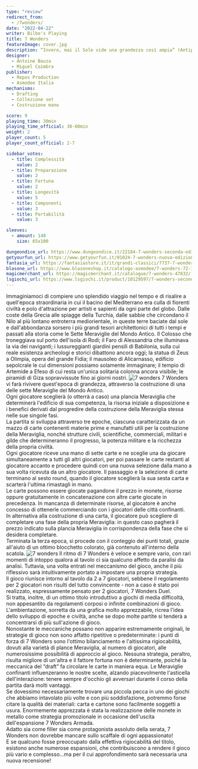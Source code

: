 ```yaml
---
type: "review"
redirect_from:
  - /7wonders/
date: "2022-04-22"
writer: Bilbo's Playing
title: 7 Wonders
featureImage: cover.jpg
description: “Invero, mai il Sole vide una grandezza così ampia” (Antipatro di Sidone)
designer:
  - Antoine Bauza
  - Miguel Coimbra
publisher:
  - Repos Production
  - Asmodee Italia
mechanisms:
  - Drafting
  - Collezione set
  - Costruzione mano

score: 9
playing_time: 30min
playing_time_official: 30-60min
weight: 2
player_count: 5
player_count_official: 2-7

sidebar_votes:
  - title: Complessità
    value: 2
  - title: Preparazione
    value: 2
  - title: Fortuna
    value: 2
  - title: Longevità
    value: 5
  - title: Componenti
    value: 3
  - title: Portabilità
    value: 3

sleeves:
  - amount: 148
    size: 65x100

dungeondice_url: https://www.dungeondice.it/22184-7-wonders-seconda-edizione.html
getyourfun_url: https://www.getyourfun.it/01024-7-wonders-nuova-edizione-grandi-classici.html
fantasia_url: https://fantasiastore.it/it/grandi-classici/7737-7-wonders.html
blasone_url: https://www.blasoneshop.it/catalogo-asmodee/7-wonders-72-1066
magicmerchant_url: https://magicmerchant.it/catalogue/7-wonders-47832/
lsgiochi_url: https://www.lsgiochi.it/product/10129597/7-wonders-seconda-edizione
---
```


<Setting>
  Immaginiamoci di compiere uno splendido viaggio nel tempo e di risalire a
  quell'epoca straordinaria in cui il bacino del Mediterrano era culla di
  fiorenti civiltà e polo d'attrazione per artisti e sapienti da ogni parte del
  globo. Dalle coste della Grecia alle spiagge della Turchia, dalle sabbie che
  circondano il Nilo al più lontano entroterra mediorientale, in queste terre
  baciate dal sole e dall'abbondanza sorsero i più grandi tesori architettonici
  di tutti i tempi e passati alla storia come le Sette Meraviglie del Mondo
  Antico. Il Colosso che troneggiava sul porto dell'isola di Rodi; il Faro di
  Alessandria che illuminava la via dei naviganti; i lussureggianti giardini
  pensili di Babilonia, sulla cui reale esistenza archeologi e storici dibattono
  ancora oggi; la statua di Zeus a Olimpia, opera del grande Fidia; il mausoleo
  di Alicarnasso, edificio sepolcrale le cui dimensioni possiamo solamente
  immaginare; il tempio di Artemide a Efeso di cui resta un'unica solitaria
  colonna ancora visibile; le piramidi di Giza sopravvissute fino ai giorni
  nostri.
</Setting>

<img src="./game1.jpg" alt="7 wonders" />

<Rules>
  7 Wonders vi farà rivivere quest'epoca di grandezza, attraverso la costruzione
  di una delle sette Meraviglie del Mondo Antico.
  <br />
  Ogni giocatore sceglierà (o otterrà a caso) una plancia Meraviglia che
  determinerà l'edificio di sua competenza, la risorsa iniziale a disposizione e
  i benefici derivati dal progredire della costruzione della Meraviglia stessa
  nelle sue singole fasi.
  <br />
  La partita si sviluppa attraverso tre epoche, ciascuna caratterizzata da un
  mazzo di carte contenenti materie prime e manufatti utili per la costruzione
  della Meraviglia, nonché strutture civili, scientifiche, commerciali, militari
  e gilde che determineranno il progresso, la potenza militare e la ricchezza
  della propria civiltà.
  <br />
  Ogni giocatore riceve una mano di sette carte e ne sceglie una da giocare
  simultaneamente a tutti gli altri giocatori, per poi passare le carte restanti
  al giocatore accanto e procedere quindi con una nuova selezione dalla mano a
  sua volta ricevuta da un altro giocatore. Il passaggio e la selezione di carte
  terminano al sesto round, quando il giocatore sceglierà la sua sesta carta e
  scarterà l'ultima rimastagli in mano.
  <br />
  Le carte possono essere giocate pagandone il prezzo in monete, risorse oppure
  gratuitamente in concatenazione con altre carte giocate in precedenza. In
  mancanza di determinate risorse, al giocatore è anche concesso di ottenerle
  commerciando con i giocatori delle città confinanti.
  <br />
  In alternativa alla costruzione di una carta, il giocatore può scegliere di
  completare una fase della propria Meraviglia: in questo caso pagherà il prezzo
  indicato sulla plancia Meraviglia in corrispondenza della fase che si desidera
  completare.
  <br />
  Terminata la terza epoca, si procede con il conteggio dei punti totali, grazie
  all'aiuto di un ottimo blocchetto colorato, già contenuto all'interno della
  scatola.
</Rules>

<img src="./game2.jpg" alt="7 wonders" />

<Feedback>
  Il ritmo di 7 Wonders è veloce e sempre vario, con rari momenti di intoppo
  qualora al tavolo ci sia qualcuno affetto da paralisi da analisi. Tuttavia,
  una volta entrati nel meccanismo del gioco, anche il più riflessivo sarà
  intuitivamente portato a impostare una propria strategia.
  <br />
  Il gioco riunisce intorno al tavolo da 2 a 7 giocatori, sebbene il regolamento
  per 2 giocatori non risulti del tutto convincente - non a caso è stato poi
  realizzato, espressamente pensato per 2 giocatori, 7 Wonders Duel.
  <br />
  Si tratta, inoltre, di un ottimo titolo introduttivo a giochi di media
  difficoltà, non appesantito da regolamenti corposi o infinite combinazioni di
  gioco.
  <br />
  L'ambientazione, sorretta da una grafica molto apprezzabile, ricrea l'idea
  dello sviluppo di epoche e civiltà, anche se dopo molte partite si tenderà a
  concentrarsi di più sull'azione di gioco.
  <br />
  Nonostante le meccaniche possano non apparire estremamente originali, le
  strategie di gioco non sono affatto ripetitive o predeterminate: i punti di
  forza di 7 Wonders sono l'ottimo bilanciamento e l'altissima rigiocabilità,
  dovuti alla varietà di plance Meraviglia, al numero di giocatori, alle
  numerosissime possibilità di approccio al gioco. Nessuna strategia, peraltro,
  risulta migliore di un'altra e il fattore fortuna non è determinante, poiché
  la meccanica del “draft” fa circolare le carte in maniera equa. Le Meraviglie
  confinanti influenzeranno le nostre scelte, alzando piacevolmente l'asticella
  dell'interazione: tenere sempre d'occhio gli avversari durante il corso della
  partita darà molti vantaggi.
  <br />
  Se dovessimo necessariamente trovare una piccola pecca in uno dei giochi che
  abbiamo intavolato più volte e con più soddisfazione, potremmo forse citare la
  qualità dei materiali: carta e cartone sono facilmente soggetti a usura.
  Enormemente apprezzata è stata la realizzazione delle monete in metallo come
  strategia promozionale in occasione dell'uscita dell'espansione 7 Wonders
  Armada.
  <br />
  Adatto sia come filler sia come protagonista assoluto della serata, 7 Wonders
  non dovrebbe mancare sullo scaffale di ogni appassionato!
  <br />E se qualcuno fosse preoccupato dalla effettiva rigiocabilità del titolo,
  esistono anche numerose espansioni, che contribuiscono a rendere il gioco più vario
  e complesso…ma per il cui approfondimento sarà necessaria una nuova recensione!
</Feedback>
